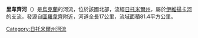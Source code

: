 {{coord|50|14|51|N|28|59|59|E|type:river|display=title}}

'''里韋齊河'''（{{lang-uk|Ріве́ць}}）是[[烏克蘭|烏克蘭]]的河流，位於該國北部，流經[[日托米爾州|日托米爾州]]，屬於[[伊維揚卡河|伊維揚卡河]]的支流，發源自[[圖羅韋齊|圖羅韋齊]]附近，河道全長17公里，流域面積81.4平方公里。

{{DEFAULTSORT:Рівець}}
[[Category:日托米爾州河流|Category:日托米爾州河流]]


{{Ukraine-river-stub}}